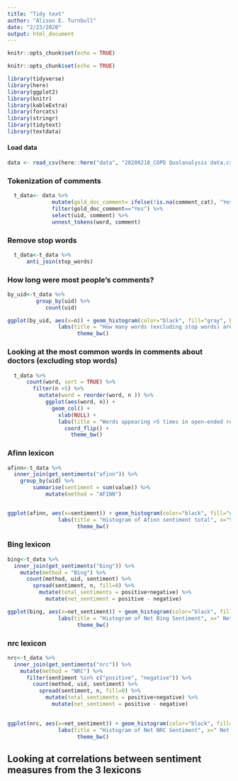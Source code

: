 ```yaml
---
title: "Tidy text"
author: "Alison E. Turnbull"
date: "2/23/2020"
output: html_document
---
```


```r
knitr::opts_chunk$set(echo = TRUE)
```


```r
knitr::opts_chunk$set(echo = TRUE)
```


```r
library(tidyverse)
library(here)
library(ggplot2)
library(knitr)
library(kableExtra)
library(forcats)
library(stringr)
library(tidytext)
library(textdata)
```

#### Load data
```r
data <- read_csv(here::here("data", "20200218_COPD Qualanalysis data.csv"), col_types = cols())
```

### Tokenization of comments
```r
  t_data<- data %>%
              mutate(gold_doc_comment= ifelse(!is.na(comment_cat), "Yes", "No")) %>%
              filter(gold_doc_comment=="Yes") %>%
              select(uid, comment) %>%
              unnest_tokens(word, comment)
```

### Remove stop words
```r
  t_data<-t_data %>% 
      anti_join(stop_words)
```

### How long were most people's comments?
```r
by_uid<-t_data %>%
         group_by(uid) %>%
            count(uid)

ggplot(by_uid, aes(x=n)) + geom_histogram(color="black", fill="gray", binwidth = 1) +
                labs(title = "How many words (excluding stop words) are in open-ended responses?", x="Number of words", y="Number of responses") +
                      theme_bw()
```




### Looking at the most common words in comments about doctors (excluding stop words)
```r

  t_data %>%
      count(word, sort = TRUE) %>%
        filter(n >5) %>%
          mutate(word = reorder(word, n )) %>%
            ggplot(aes(word, n)) +
              geom_col() + 
                xlab(NULL) + 
                labs(title = "Words appearing >5 times in open-ended responses", y ="How many times this word appears in responses") +
                  coord_flip() +
                    theme_bw()

```

### Afinn lexicon 
```r
afinn<-t_data %>%
  inner_join(get_sentiments("afinn")) %>%
    group_by(uid) %>%
        summarise(sentiment = sum(value)) %>%
            mutate(method = "AFINN")


ggplot(afinn, aes(x=sentiment)) + geom_histogram(color="black", fill="gray", binwidth = 1) +
                labs(title = "Histogram of Afinn sentiment total", x="Sentiment", y="Number of responses") +
                      theme_bw()
```

### Bing lexicon 
```r
bing<-t_data %>%
  inner_join(get_sentiments("bing")) %>%
    mutate(method = "Bing") %>%
      count(method, uid, sentiment) %>%
        spread(sentiment, n, fill=0) %>%
          mutate(total_sentiments = positive+negative) %>%
            mutate(net_sentiment = positive - negative)

ggplot(bing, aes(x=net_sentiment)) + geom_histogram(color="black", fill="gray", binwidth = 1) +
                labs(title = "Histogram of Net Bing Sentiment", x=" Net Sentiment", y="Number of responses") +
                      theme_bw()

```

### nrc lexicon 
```r
nrc<-t_data %>%
  inner_join(get_sentiments("nrc")) %>%
    mutate(method = "NRC") %>%
      filter(sentiment %in% c("positive", "negative")) %>%
        count(method, uid, sentiment) %>%
          spread(sentiment, n, fill=0) %>%
            mutate(total_sentiments = positive+negative) %>%
              mutate(net_sentiment = positive - negative)
          

ggplot(nrc, aes(x=net_sentiment)) + geom_histogram(color="black", fill="gray", binwidth = 1) +
                labs(title = "Histogram of Net NRC Sentiment", x=" Net Sentiment", y="Number of responses") +
                      theme_bw()

```

## Looking at correlations between sentiment measures from the 3 lexicons

